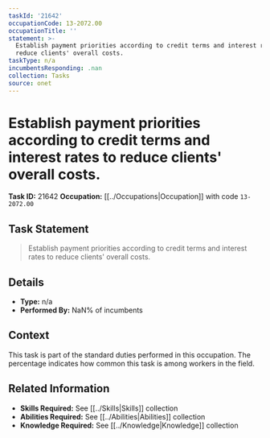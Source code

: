 ```yaml
---
taskId: '21642'
occupationCode: 13-2072.00
occupationTitle: ''
statement: >-
  Establish payment priorities according to credit terms and interest rates to
  reduce clients' overall costs.
taskType: n/a
incumbentsResponding: .nan
collection: Tasks
source: onet
---
```

# Establish payment priorities according to credit terms and interest rates to reduce clients' overall costs.

**Task ID:** 21642
**Occupation:** [[../Occupations|Occupation]] with code `13-2072.00`

## Task Statement

> Establish payment priorities according to credit terms and interest rates to reduce clients' overall costs.

## Details

- **Type:** n/a
- **Performed By:** NaN% of incumbents

## Context

This task is part of the standard duties performed in this occupation. The percentage indicates how common this task is among workers in the field.

## Related Information

- **Skills Required:** See [[../Skills|Skills]] collection
- **Abilities Required:** See [[../Abilities|Abilities]] collection
- **Knowledge Required:** See [[../Knowledge|Knowledge]] collection
